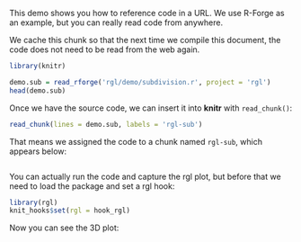 This demo shows you how to reference code in a URL. We use R-Forge as an example, but you can really read code from anywhere.

We cache this chunk so that the next time we compile this document, the code does not need to be read from the web again.
```r
library(knitr)
```

```r
demo.sub = read_rforge('rgl/demo/subdivision.r', project = 'rgl')
head(demo.sub)
```

Once we have the source code, we can insert it into **knitr** with `read_chunk()`:

```r
read_chunk(lines = demo.sub, labels = 'rgl-sub')
```

That means we assigned the code to a chunk named `rgl-sub`, which appears below:

```r
```

You can actually run the code and capture the rgl plot, but before that we need to load the package and set a rgl hook:

```r
library(rgl)
knit_hooks$set(rgl = hook_rgl)
```

Now you can see the 3D plot:

```r
```

